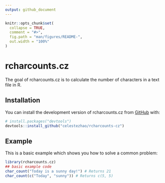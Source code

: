 ```yaml
---
output: github_document
---
```


<!-- README.md is generated from README.Rmd. Please edit that file -->

```r
knitr::opts_chunk$set(
  collapse = TRUE,
  comment = "#>",
  fig.path = "man/figures/README-",
  out.width = "100%"
)
```

# rcharcounts.cz

<!-- badges: start -->

<!-- badges: end -->

The goal of rcharcounts.cz is to calculate the number of characters in a text file in R.

## Installation

You can install the development version of rcharcounts.cz from [GitHub](https://github.com/) with:

``` r
# install.packages("devtools")
devtools::install_github("celestezhao/rcharcounts-cz")
```

## Example

This is a basic example which shows you how to solve a common problem:

```r
library(rcharcounts.cz)
## basic example code
char_count("Today is a sunny day!") # Returns 21
char_count(c("Today", "sunny")) # Returns c(5, 5)
```
